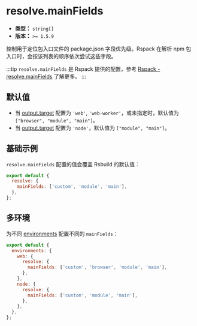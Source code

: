 # resolve.mainFields

- **类型：** `string[]`
- **版本：** `>= 1.5.9`

控制用于定位包入口文件的 package.json 字段优先级。Rspack 在解析 npm 包入口时，会按该列表的顺序依次尝试这些字段。

:::tip
`resolve.mainFields` 是 Rspack 提供的配置，参考 [Rspack - resolve.mainFields](https://rspack.rs/zh/config/resolve#resolvemainfields) 了解更多。
:::

## 默认值

- 当 [output.target](/config/output/target) 配置为 `'web'`, `'web-worker'`，或未指定时，默认值为 `["browser", "module", "main"]`。
- 当 [output.target](/config/output/target) 配置为 `'node'`，默认值为 `["module", "main"]`。

## 基础示例

`resolve.mainFields` 配置的值会覆盖 Rsbuild 的默认值：

```js title="rsbuild.config.ts"
export default {
  resolve: {
    mainFields: ['custom', 'module', 'main'],
  },
};
```

## 多环境

为不同 [environments](/config/environments) 配置不同的 `mainFields`：

```js title="rsbuild.config.ts"
export default {
  environments: {
    web: {
      resolve: {
        mainFields: ['custom', 'browser', 'module', 'main'],
      },
    },
    node: {
      resolve: {
        mainFields: ['custom', 'module', 'main'],
      },
    },
  },
};
```
